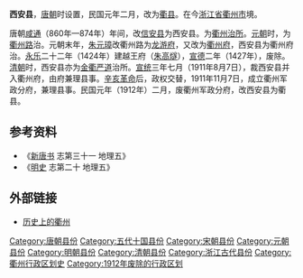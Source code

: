 '''西安县'''，[[唐朝|唐朝]]时设置，民国元年二月，改为[[衢縣|衢县]]。在今[[浙江省|浙江省]][[衢州市|衢州市]]境。

唐朝[[咸通|咸通]]（860年—874年）年间，改[[信安县_(西晋)|信安县]]为西安县。为[[衢州_(古代)|衢州]][[治所|治所]]。[[元朝|元朝]]时，为[[衢州路|衢州路]]治。元朝末年，[[朱元璋|朱元璋]]改衢州路为[[龙游府|龙游府]]，又改为[[衢州府|衢州府]]，西安县为衢州府治。[[永乐_(明朝)|永乐]]二十二年（1424年）建越王府（[[朱高燧|朱高燧]]），[[宣德|宣德]]二年（1427年），废除。[[清朝|清朝]]时，西安县亦为[[金衢严道|金衢严道]]治所。[[宣统|宣统]]三年七月（1911年8月7日），裁西安县并入衢州府，由府兼理县事。[[辛亥革命|辛亥革命]]后，政权交替，1911年11月7日，成立衢州军政分府，兼理县事。民国元年（1912年）二月，废衢州军政分府，改西安县为衢县。

== 参考资料 ==

*《[[新唐书|新唐书]] 志第三十一 地理五》
*《[[明史|明史]] 志第二十 地理五》

== 外部链接 ==

*[http://www.qz828.com/leisure/system/2010/06/07/010219554.shtml 历史上的衢州] {{Wayback|url=http://www.qz828.com/leisure/system/2010/06/07/010219554.shtml |date=20190603130415 }}

{{浙江行政区划小作品}}
{{DEFAULTSORT:X}}
[[Category:唐朝县份|Category:唐朝县份]]
[[Category:五代十国县份|Category:五代十国县份]]
[[Category:宋朝县份|Category:宋朝县份]]
[[Category:元朝县份|Category:元朝县份]]
[[Category:明朝县份|Category:明朝县份]]
[[Category:清朝县份|Category:清朝县份]]
[[Category:浙江古代县份|Category:浙江古代县份]]
[[Category:衢州行政区划史|Category:衢州行政区划史]]
[[Category:1912年废除的行政区划|Category:1912年废除的行政区划]]